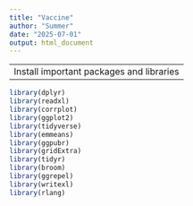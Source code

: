 ```yaml
---
title: "Vaccine"
author: "Summer"
date: "2025-07-01"
output: html_document
---
```


--------------------
Install important packages and libraries
--------------------
```r
library(dplyr)
library(readxl)
library(corrplot)
library(ggplot2)
library(tidyverse)
library(emmeans)
library(ggpubr)
library(gridExtra)
library(tidyr)
library(broom)
library(ggrepel)
library(writexl)
library(rlang)
```